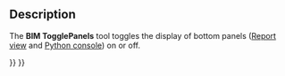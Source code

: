 <languages/>
<translate>

<!--T:1-->
{{Docnav
|[[BIM_Preflight|Preflight]]
|[[BIM_Trash|Trash]]
|[[BIM_Workbench|BIM]]
|IconL=BIM_Preflight.svg
|IconR=BIM_Trash.svg
|IconC=Workbench_BIM.svg
}}

<!--T:2-->
{{GuiCommand
|Name=BIM TogglePanels
|MenuLocation=Utils → Toggle bottom panels
|Workbenches=[[BIM_Workbench|BIM]]
}}

==Description== <!--T:3-->

<!--T:4-->
The '''BIM TogglePanels''' tool toggles the display of bottom panels ([[Report_view|Report view]] and [[Python_console|Python console]]) on or off.


<!--T:5-->
{{Docnav
|[[BIM_Preflight|Preflight]]
|[[BIM_Trash|Trash]]
|[[BIM_Workbench|BIM]]
|IconL=BIM_Preflight.svg
|IconR=BIM_Trash.svg
|IconC=Workbench_BIM.svg
}}

</translate>
{{BIM_Tools_navi{{#translation:}}}}
{{Userdocnavi{{#translation:}}}}